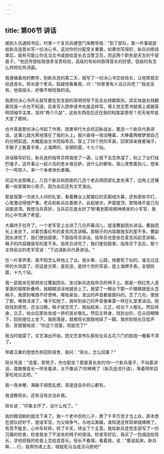 ```yaml
---
---
---
```

title: 第06节 讲话
---





接到入伍通知书后，村里一个复员兵便登门来教导我："到了部队，第一件事就是给新兵连首长写一份决心书，这对你的分配至关重要。如果你写得好，新兵训练结束后，就有可能让你去当文书或是给首长去当警卫员，而这两个职务是天生的干部苗子。"他还传授给我很多宝贵经验，高级的有如何取得首长的好感，低级的有怎么样抢吃热汤面。

我遵循着他的教导，到新兵连的第二天，就写了一份决心书交给班长，让他帮我交给连首长。班长是个老兵，狐疑地看看我，问："你家里有人当过兵吧？"我说没有。他摇摇头，好像不相信我的话。

我那份决心书开头就写要在党支部的英明领导下反击右倾翻案风，其实啥是右倾翻案风我一点也不知道。后来写入团申请书也是这样写。填入党志愿书就填上紧跟英明领袖华主席，坚持"两个凡是"，这些东西现在还在我的档案袋里吧？但天地早就大变了模样。

也许真是那份决心书起了作用，团里举行大会欢迎新战友，要选一个新兵代表讲话，这事儿就光荣地落在了我的头上。我兴奋得一宿没睡着，大睁着两眼梦想自己的光明前途。大概是由文书而指导员，穿上了四个兜的军装，回家探亲挽着袖子，手腕子上套着手表，上海牌的，全钢防震，十九个钻。

讲话稿写好后，新兵连的指导员帮我改了一遍，让我下去念熟溜了，别上了台打结巴嗑子。这件事让一起入伍的老乡很忌妒，说什么的都有。我心里憋着劲儿，想来个一鸣惊人，来一个亲者快仇者痛。

欢迎大会那晚上，几百个新兵和团直的几百个老兵把团部礼堂坐满了，边角上还镶着一些家属和小孩子。因为会后还有文艺演出。

那是我第一次进入人间的礼堂，看着舞台上那猩红的天鹅绒大幕，还有那些华灯，心里激动得很严重。老兵和新兵拉着歌子，此起彼伏，声震屋顶。那情绪不是几句话能说清。我想当兵真好，当兵实在是太好了呀!看到那些精神焕发的小军官，我的心中充满了希望。

大幕终于拉开了。一个老军官上台讲了几句开幕词儿，就请曹副团长讲话。曹副团长上来坐下，对着包着红布的麦克风念讲稿。那稿子的内容跟我写的差不多。曹副团长讲完了，我们使劲鼓掌。下面指导员讲话。指导员也是坐在麦克风前念讲稿，稿子的内容跟我写的差不多。指导员讲完了，我们使劲鼓掌。指导员下去后，那个主持会议的老军官说："下边请新兵代表讲话。"

在一片掌声里，我不知怎么样地上了台。我头晕，心跳，快要死了似的。谁见过这样的大场面了。但这是光荣，是前途，是四个兜的军装，是上海牌手表，全钢防震，十九个钻。

我一屁股坐在那把坐过曹副团长、坐过新兵连指导员的椅子上。那是一把红色人造革面的钢架折叠椅，我糊糊涂涂地就坐上了。我望了一眼台下那一片眼睛就低头念稿子。我感到嘴唇不好使唤，喉咙紧张，发出的声音都是颤抖的。念了几句，便放了胆，嘴唇活泼了，嗓子松弛了，我听到自己的声音像春雷一样在礼堂里滚动。刚刚找到感觉，还没过瘾，稿子就念完了。我站起来，立正，给台下人敬礼。然后转身，立正，给台后那些坐成一排的首长敬礼。然后又转身，找到台阶，在众目睽暌下，回到座位上坐下。我刚落座，就被班长狠狠地踩了一脚。我听到班长压低声音，恶狠狠地说："你这个混蛋，彻底完了!"

我当时就蒙了。文艺演出开始，团文艺宣传队那些女兵五花八门的脸我一概看不清了。

带着沉重的思想负担回到宿舍，我问："班长，怎么回事？"

班长骂道："混蛋，那凳子，你也配坐？那是首长坐的!你一个新兵蛋子，不站着讲话，竟敢像首长一样坐着讲，太不像话了!你稀稀了（新兵连流行语），等着明年回家吃地瓜去吧。"

我一夜未睡，满脑子胡思乱想，真是连自杀的心都有。

我请教班长，还有没有办法补救。

班长说："印象太坏了，没什么戏了。"

我的眼泪刷的就流下来了。我一个老中农的儿子，费了千辛万苦才当上兵，原本想在部队好好干，提成军官，为父母争气，与地瓜离婚，谁知道这样简单就稀稀了。有苦不能言，心中车轮转，转了半天，转出了个主意。我给新兵连党支部写了一份沉痛的检查，检查我坐了不该坐的椅子的错误。检查写好后，我买了一包烟送给班长，求他把我的检查上交给连首长。班长不看烟，看着我，说："要说起来，新兵嘛……行，我帮你递上去，咱就死马当成活马医吧!"